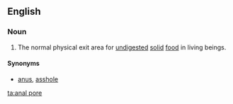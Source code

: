 ==English==

===Noun===
{{en-noun|sg=[[anal]] [[pore]]}}

# {{biology}} The normal physical exit area for [[undigested]] [[solid]] [[food]] in living beings.
====Synonyms====
* [[anus]], {{qualifier|vulgar, not in the context of biology}} [[asshole]]

[[ta:anal pore]]